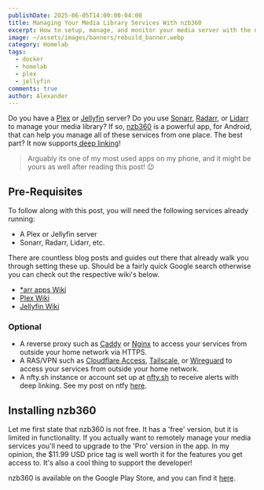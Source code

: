 ```yaml
---
publishDate: 2025-06-05T14:00:00-04:00
title: Managing Your Media Library Services With nzb360
excerpt: How to setup, manage, and monitor your media server with the nzb360 app.
image: ~/assets/images/banners/rebuild_banner.webp
category: Homelab
tags:
  - docker
  - homelab
  - plex
  - jellyfin
comments: true
author: Alexander
---
```


Do you have a <a href="https://plex.tv" target="_blank">Plex</a> or <a href="https://jellyfin.org/" target="_blank">Jellyfin</a> server? Do you use <a href="https://sonarr.tv" target="_blank">Sonarr</a>, <a href="https://radarr.video/" target="_blank">Radarr</a>, or <a href="https://lidarr.audio/" target="_blank">Lidarr</a> to manage your media library? If so, <a href="https://nzb360.com/" target="_blank">nzb360</a> is a powerful app, for Android, that can help you manage all of these services from one place. The best part? It now supports<a href="https://en.wikipedia.org/wiki/Mobile_deep_linking" target="_blank"> deep linking</a>!

> Arguably its one of my most used apps on my phone, and it might be yours as well after reading this post! :wink:

## Pre-Requisites

To follow along with this post, you will need the following services already running:
- A Plex or Jellyfin server
- Sonarr, Radarr, Lidarr, etc.

There are countless blog posts and guides out there that already walk you through setting these up. Should be a fairly quick Google search otherwise you can check out the respective wiki's below.

- [*arr apps Wiki](https://wiki.servarr.com/)
- [Plex Wiki](https://support.plex.tv/articles/200264746-quick-start-step-by-step-guides/)
- [Jellyfin Wiki](https://jellyfin.org/docs/general/installation/)

### Optional

- A reverse proxy such as <a href="https://caddyserver.com/" target="_blank">Caddy</a> or <a href="https://nginx.org/en/" target="_blank">Nginx</a> to access your services from outside your home network via HTTPS.
- A RAS/VPN such as <a href="https://www.cloudflare.com/zero-trust/products/access/" target="_blank">Cloudflare Access</a>, <a href="https://tailscale.com/" target="_blank">Tailscale</a>, or <a href="https://www.wireguard.com/" target="_blank">Wireguard</a> to access your services from outside your home network.
- A nfty.sh instance or account set up at <a href="https://nfty.sh" target="_blank">nfty.sh</a> to receive alerts with deep linking. See my post on ntfy <a href="/posts/2023/09/12/selfhosting-ntfy" target="_blank">here</a>.

## Installing nzb360

Let me first state that nzb360 is not free. It has a 'free' version, but it is limited in functionality. If you actually want to remotely manage your media services you'll need to upgrade to the 'Pro' version in the app. In my opinion, the $11.99 USD price tag is well worth it for the features you get access to. It's also a cool thing to support the developer!

nzb360 is available on the Google Play Store, and you can find it [here](https://play.google.com/store/apps/details?id=com.kevinforeman.nzb360&pcampaignid=web_share).